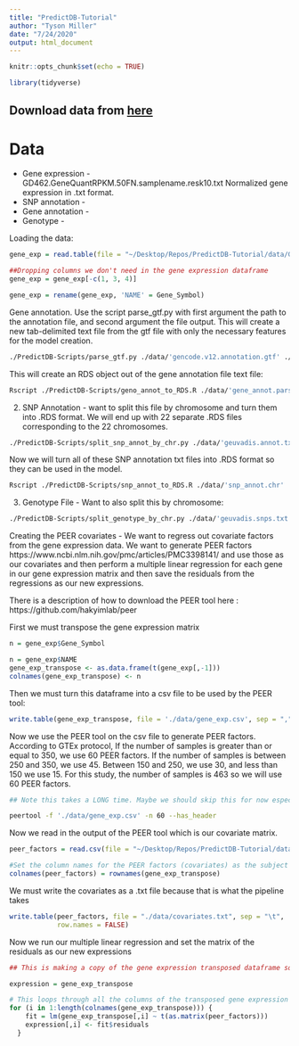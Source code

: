 ```yaml
---
title: "PredictDB-Tutorial"
author: "Tyson Miller"
date: "7/24/2020"
output: html_document
---
```


```r
knitr::opts_chunk$set(echo = TRUE)
```

```r
library(tidyverse)
```


## Download data from [here](https://uchicago.app.box.com/folder/118354657358)

# Data
  * Gene expression - GD462.GeneQuantRPKM.50FN.samplename.resk10.txt
  Normalized gene expression in .txt format. 
  * SNP annotation - 
  * Gene annotation - 
  * Genotype - 
  
Loading the data:
```r
gene_exp = read.table(file = "~/Desktop/Repos/PredictDB-Tutorial/data/GD462.GeneQuantRPKM.50FN.samplename.resk10.txt", header = TRUE, sep = "\t" )
```

```r
##Dropping columns we don't need in the gene expression dataframe
gene_exp = gene_exp[-c(1, 3, 4)]
```

```r
gene_exp = rename(gene_exp, 'NAME' = Gene_Symbol)
```



Gene annotation. Use the script parse_gtf.py with first argument the path to the annotation file, and second argument the file output. This will create a new tab-delimited text file from the gtf file with only the necessary features for the model creation.
```bash
./PredictDB-Scripts/parse_gtf.py ./data/'gencode.v12.annotation.gtf' ./data/'gene_annot.parsed.txt'
```


This will create an RDS object out of the gene annotation file text file:
```bash
Rscript ./PredictDB-Scripts/geno_annot_to_RDS.R ./data/'gene_annot.parsed.txt' ./data/'gene_annot.RDS'
```

2. SNP Annotation - want to split this file by chromosome and turn them into .RDS format. We will end up with 22 separate .RDS files corresponding to the 22 chromosomes.

```bash
./PredictDB-Scripts/split_snp_annot_by_chr.py ./data/'geuvadis.annot.txt' ./data/'snp_annot'
```

Now we will turn all of these SNP annotation txt files into .RDS format so they can be used in the model.

```bash
Rscript ./PredictDB-Scripts/snp_annot_to_RDS.R ./data/'snp_annot.chr'
```

3. Genotype File - Want to also split this by chromosome:
```bash
./PredictDB-Scripts/split_genotype_by_chr.py ./data/'geuvadis.snps.txt' ./data/'genotype'
```

Creating the PEER covariates - We want to regress out covariate factors from the gene expression data. We want to generate PEER factors https://www.ncbi.nlm.nih.gov/pmc/articles/PMC3398141/ and use those as our covariates and then perform a multiple linear regression for each gene in our gene expression matrix and then save the residuals from the regressions as our new expressions.

There is a description of how to download the PEER tool here : https://github.com/hakyimlab/peer

First we must transpose the gene expression matrix
```r
n = gene_exp$Gene_Symbol
```

```r
n = gene_exp$NAME
gene_exp_transpose <- as.data.frame(t(gene_exp[,-1]))
colnames(gene_exp_transpose) <- n
```

Then we must turn this dataframe into a csv file to be used by the PEER tool:
```r
write.table(gene_exp_transpose, file = './data/gene_exp.csv', sep = ",", col.names = TRUE, row.names = FALSE)
```

Now we use the PEER tool on the csv file to generate PEER factors. According to GTEx protocol, If the number of samples is greater than or equal to 350, we use 60 PEER factors. If the number of samples is between 250 and 350, we use 45. Between 150 and 250, we use 30, and less than 150 we use 15. For this study, the number of samples is 463 so we will use 60 PEER factors.
```bash
## Note this takes a LONG time. Maybe we should skip this for now especially when testing and debugging code. I even tried to run it for just 1 or 5 PEER factors and it takes forever. 

peertool -f './data/gene_exp.csv' -n 60 --has_header
```

Now we read in the output of the PEER tool which is our covariate matrix.
```r
peer_factors = read.csv(file = "~/Desktop/Repos/PredictDB-Tutorial/data/peer_out/X.csv", header = FALSE)

#Set the column names for the PEER factors (covariates) as the subject IDs
colnames(peer_factors) = rownames(gene_exp_transpose)
```

We must write the covariates as a .txt file because that is what the pipeline takes
```r
write.table(peer_factors, file = "./data/covariates.txt", sep = "\t",
            row.names = FALSE)
```


Now we run our multiple linear regression and set the matrix of the residuals as our new expressions
```r
## This is making a copy of the gene expression transposed dataframe so that we can replace the values with the residuals of the multiple linear regressions.

expression = gene_exp_transpose
```

```r
# This loops through all the columns of the transposed gene expression which correspond to each gene and for each gene it runs  linear regression on the PEER factor covariates. Then it sets the residuals to the new expression for that gene.
for (i in 1:length(colnames(gene_exp_transpose))) {
    fit = lm(gene_exp_transpose[,i] ~ t(as.matrix(peer_factors)))
    expression[,i] <- fit$residuals
  }
```



